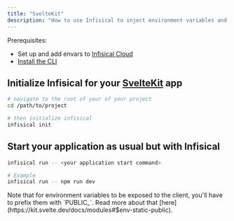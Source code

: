 ---
title: "SvelteKit"
description: "How to use Infisical to inject environment variables and secrets into a SvelteKit app."
---

Prerequisites:

- Set up and add envars to [Infisical Cloud](https://app.infisical.com)
- [Install the CLI](/cli/overview)

## Initialize Infisical for your [SvelteKit](https://kit.svelte.dev) app

```bash
# navigate to the root of your of your project 
cd /path/to/project

# then initialize infisical
infisical init
```

## Start your application as usual but with Infisical

```bash
infisical run -- <your application start command>

# Example
infisical run -- npm run dev
```

<Note>
  Note that for environment variables to be exposed to the client, you'll have
  to prefix them with `PUBLIC_`. Read more about that
  [here](https://kit.svelte.dev/docs/modules#$env-static-public).
</Note>
